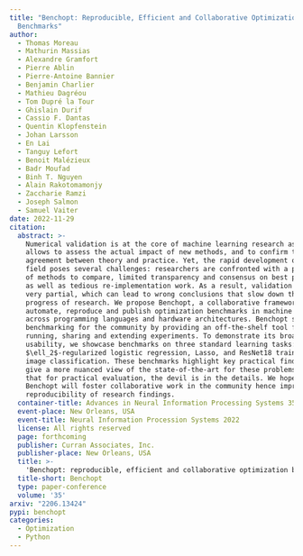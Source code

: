 ```yaml
---
title: "Benchopt: Reproducible, Efficient and Collaborative Optimization 
  Benchmarks"
author:
  - Thomas Moreau
  - Mathurin Massias
  - Alexandre Gramfort
  - Pierre Ablin
  - Pierre-Antoine Bannier
  - Benjamin Charlier
  - Mathieu Dagréou
  - Tom Dupré la Tour
  - Ghislain Durif
  - Cassio F. Dantas
  - Quentin Klopfenstein
  - Johan Larsson
  - En Lai
  - Tanguy Lefort
  - Benoit Malézieux
  - Badr Moufad
  - Binh T. Nguyen
  - Alain Rakotomamonjy
  - Zaccharie Ramzi
  - Joseph Salmon
  - Samuel Vaiter
date: 2022-11-29
citation:
  abstract: >-
    Numerical validation is at the core of machine learning research as it
    allows to assess the actual impact of new methods, and to confirm the
    agreement between theory and practice. Yet, the rapid development of the
    field poses several challenges: researchers are confronted with a profusion
    of methods to compare, limited transparency and consensus on best practices,
    as well as tedious re-implementation work. As a result, validation is often
    very partial, which can lead to wrong conclusions that slow down the
    progress of research. We propose Benchopt, a collaborative framework to
    automate, reproduce and publish optimization benchmarks in machine learning
    across programming languages and hardware architectures. Benchopt simplifies
    benchmarking for the community by providing an off-the-shelf tool for
    running, sharing and extending experiments. To demonstrate its broad
    usability, we showcase benchmarks on three standard learning tasks:
    $\ell_2$-regularized logistic regression, Lasso, and ResNet18 training for
    image classification. These benchmarks highlight key practical findings that
    give a more nuanced view of the state-of-the-art for these problems, showing
    that for practical evaluation, the devil is in the details. We hope that
    Benchopt will foster collaborative work in the community hence improving the
    reproducibility of research findings.
  container-title: Advances in Neural Information Processing Systems 35
  event-place: New Orleans, USA
  event-title: Neural Information Procession Systems 2022
  license: All rights reserved
  page: forthcoming
  publisher: Curran Associates, Inc.
  publisher-place: New Orleans, USA
  title: >- 
    'Benchopt: reproducible, efficient and collaborative optimization benchmarks'
  title-short: Benchopt
  type: paper-conference
  volume: '35'
arxiv: "2206.13424"
pypi: benchopt
categories:
  - Optimization
  - Python
---
```


